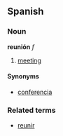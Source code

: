 ==Spanish==
===Noun===
'''reunión''' ''f''

# [[meeting]]

====Synonyms====
*[[conferencia]]

===Related terms===
*[[reunir]]